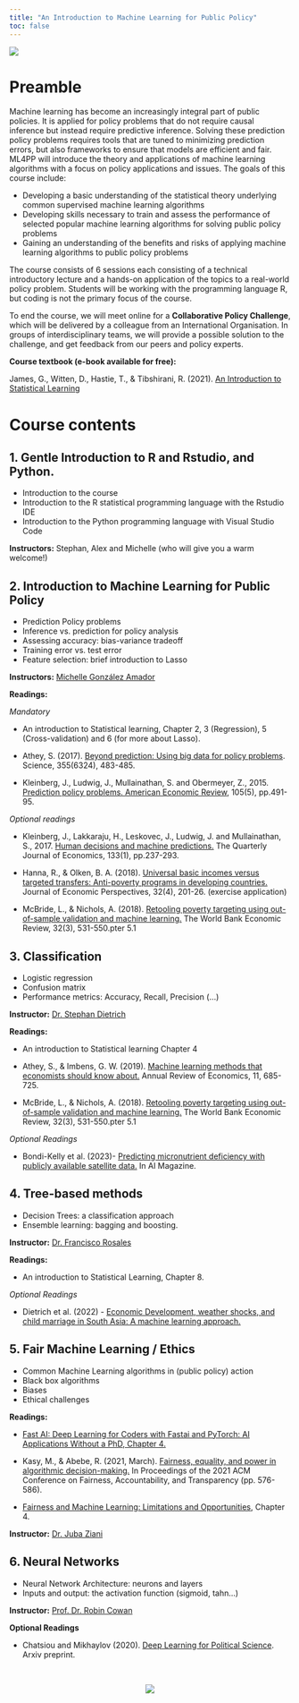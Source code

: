 ```yaml
---
title: "An Introduction to Machine Learning for Public Policy"
toc: false
---
```


![](assets/ML4PP.png){fig-align="center"}

# Preamble

Machine learning has become an increasingly integral part of public policies. It is applied for policy problems that do not require causal inference but instead require predictive inference. Solving these prediction policy problems requires tools that are tuned to minimizing prediction errors, but also frameworks to ensure that models are efficient and fair. ML4PP will introduce the theory and applications of machine learning algorithms with a focus on policy applications and issues. The goals of this course include:

+ Developing a basic understanding of the statistical theory underlying common supervised machine learning algorithms
+ Developing skills necessary to train and assess the performance of selected popular machine learning algorithms for solving public policy problems
+ Gaining an understanding of the benefits and risks of applying machine learning algorithms to public policy problems

The course consists of 6 sessions each consisting of a technical introductory lecture and a hands-on application of the topics to a real-world policy problem. Students will be working with the programming language R, but coding is not the primary focus of the course. 

To end the course, we will meet online for a **Collaborative Policy Challenge**, which will be delivered by a colleague from an International Organisation. In groups of interdisciplinary teams, we will provide a possible solution to the challenge, and get feedback from our peers and policy experts. 

**Course textbook (e-book available for free):**

James, G., Witten, D., Hastie, T., & Tibshirani, R. (2021). [An Introduction to Statistical Learning](https://www.statlearning.com/)

# Course contents

## 1. Gentle Introduction to R and Rstudio, and Python.

+ Introduction to the course
+ Introduction to the R statistical programming language with the Rstudio IDE
+ Introduction to the Python programming language with Visual Studio Code

**Instructors:** Stephan, Alex and Michelle (who will give you a warm welcome!)



## 2. Introduction to Machine Learning for Public Policy

+ Prediction Policy problems
+ Inference vs. prediction for policy analysis
+ Assessing accuracy: bias-variance tradeoff
+ Training error vs. test error
+ Feature selection: brief introduction to Lasso
   
**Instructors:** [Michelle González Amador](https://www.m-gonzalezamador.com/)

**Readings:** 

*Mandatory*

- An introduction to Statistical learning, Chapter 2, 3 (Regression), 5 (Cross-validation) and 6 (for more about Lasso).

- Athey, S. (2017). [Beyond prediction: Using big data for policy problems](https://www.science.org/doi/10.1126/science.aal4321). Science, 355(6324), 483-485.

- Kleinberg, J., Ludwig, J., Mullainathan, S. and Obermeyer, Z., 2015. [Prediction policy problems. American Economic Review](https://www.aeaweb.org/articles?id=10.1257/aer.p20151023), 105(5), pp.491-95.

*Optional readings*

- Kleinberg, J., Lakkaraju, H., Leskovec, J., Ludwig, J. and Mullainathan, S., 2017. [Human decisions and machine predictions.](https://academic.oup.com/qje/article-abstract/133/1/237/4095198?redirectedFrom=fulltext) The Quarterly Journal of Economics, 133(1), pp.237-293.

- Hanna, R., & Olken, B. A. (2018). [Universal basic incomes versus targeted transfers: Anti-poverty programs in developing countries.](https://www.aeaweb.org/articles?id=10.1257/jep.32.4.201) Journal of Economic Perspectives, 32(4), 201-26. (exercise application)

- McBride, L., & Nichols, A. (2018). [Retooling poverty targeting using out-of-sample validation and machine learning.](https://academic.oup.com/wber/article-abstract/32/3/531/2447896?redirectedFrom=fulltext) The World Bank Economic Review, 32(3), 531-550.pter 5.1


## 3. Classification

+ Logistic regression
+ Confusion matrix
+ Performance metrics: Accuracy, Recall, Precision (...) 

**Instructor:** [Dr. Stephan Dietrich](https://www.merit.unu.edu/about-us/profile/?staff_id=2283)

**Readings:** 

- An introduction to Statistical learning Chapter 4

- Athey, S., & Imbens, G. W. (2019). [Machine learning methods that economists should know about.](https://www.annualreviews.org/doi/abs/10.1146/annurev-economics-080217-053433) Annual Review of Economics, 11, 685-725.


- McBride, L., & Nichols, A. (2018). [Retooling poverty targeting using out-of-sample validation and machine learning.](https://academic.oup.com/wber/article-abstract/32/3/531/2447896?redirectedFrom=fulltext) The World Bank Economic Review, 32(3), 531-550.pter 5.1

*Optional Readings*

- Bondi-Kelly et al. (2023)- [Predicting micronutrient deficiency with publicly available satellite data.](https://onlinelibrary.wiley.com/doi/10.1002/aaai.12080) In AI Magazine. 


## 4. Tree-based methods

 + Decision Trees: a classification approach
 + Ensemble learning: bagging and boosting.


**Instructor:** [Dr. Francisco Rosales](https://www.linkedin.com/in/fraroma/) 

**Readings:** 

- An introduction to Statistical Learning, Chapter 8.


*Optional Readings*

- Dietrich et al. (2022) - [Economic Development, weather shocks, and child marriage in South Asia: A machine learning approach.](https://journals.plos.org/plosone/article?id=10.1371/journal.pone.0271373)


## 5. Fair Machine Learning / Ethics

+ Common Machine Learning algorithms in (public policy) action
+ Black box algorithms
+ Biases
+ Ethical challenges


**Readings:** 

- [Fast AI: Deep Learning for Coders with Fastai and PyTorch: AI Applications Without a PhD,  Chapter 4.](https://colab.research.google.com/github/fastai/fastbook/blob/master/03_ethics.ipynb)

- Kasy, M., & Abebe, R. (2021, March). [Fairness, equality, and power in algorithmic decision-making.](https://maxkasy.github.io/home/files/papers/fairness_equality_power.pdf) In Proceedings of the 2021 ACM Conference on Fairness, Accountability, and Transparency (pp. 576-586).

- [Fairness and Machine Learning: Limitations and Opportunities](https://fairmlbook.org/), Chapter 4.


**Instructor:**  [Dr. Juba Ziani](https://www.isye.gatech.edu/users/juba-ziani)


## 6. Neural Networks

+ Neural Network Architecture: neurons and layers
+ Inputs and output: the activation function (sigmoid, tahn...)

**Instructor:**  [Prof. Dr. Robin Cowan](https://ideas.repec.org/e/pco61.html)

**Optional Readings**

- Chatsiou and Mikhaylov (2020). [Deep Learning for Political Science](https://arxiv.org/pdf/2005.06540.pdf). Arxiv preprint.

<br>


<center>

[![](/assets/policy_challenge_banner.png)](https://www.ml4publicpolicy.com/PolicyChallenge.html)

</center>